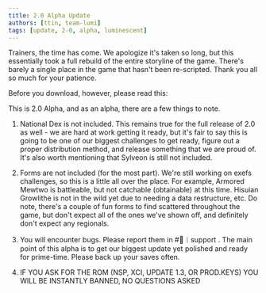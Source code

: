 ```yaml
---
title: 2.0 Alpha Update
authors: [ttin, team-lumi]
tags: [update, 2-0, alpha, luminescent]
---
```



Trainers, the time has come.
We apologize it's taken so long, but this essentially took a full rebuild of the entire storyline of the game. There's barely a single place in the game that hasn't been re-scripted. Thank you all so much for your patience.

<!--truncate-->

Before you download, however, please read this:

This is 2.0 Alpha, and as an alpha, there are a few things to note.

1. National Dex is not included. This remains true for the full release of 2.0 as well - we are hard at work getting it ready, but it's fair to say this is going to be one of our biggest challenges to get ready, figure out a proper distribution method, and release something that we are proud of. It's also worth mentioning that Sylveon is still not included.

2. Forms are not included (for the most part). We're still working on exefs challenges, so this is a little all over the place. For example, <Spoiler revealedColor='transparent'>Armored Mewtwo</Spoiler> is battleable, but not catchable (obtainable) at this time. Hisuian Growlithe is not in the wild yet due to needing a data restructure, etc. Do note, there's a couple of fun forms to find scattered throughout the game, but don't expect all of the ones we've shown off, and definitely don't expect any regionals.

3. You will encounter bugs. Please report them in #🐛︱support . The main point of this alpha is to get our biggest update yet polished and ready for prime-time. Please back up your saves often.

4. IF YOU ASK FOR THE ROM (NSP, XCI, UPDATE 1.3, OR PROD.KEYS) YOU WILL BE INSTANTLY BANNED, NO QUESTIONS ASKED
